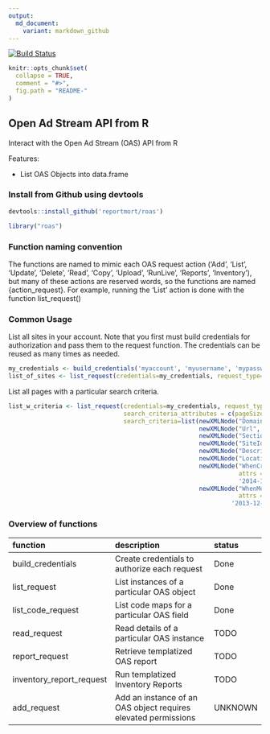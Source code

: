 ```yaml
---
output:
  md_document:
    variant: markdown_github
---
```


<!-- README.md is generated from README.Rmd. Please edit that file -->

[![Build Status](https://travis-ci.org/ReportMort/roas.svg?branch=master)](https://travis-ci.org/ReportMort/roas) 

```r
knitr::opts_chunk$set(
  collapse = TRUE,
  comment = "#>",
  fig.path = "README-"
)
```

Open Ad Stream API from R
-------------------

Interact with the Open Ad Stream (OAS) API from R

Features:

-   List OAS Objects into data.frame

### Install from Github using devtools

``` r
devtools::install_github('reportmort/roas')
```

``` r
library("roas")
```

### Function naming convention

The functions are named to mimic each OAS request action ('Add', 'List', 'Update', 'Delete', 'Read', 'Copy', 'Upload', 'RunLive', 'Reports', 'Inventory'), but 
many of these actions are reserved words, so the functions are named {action_request}. For example, running the 'List' action is done with the function list_request()

### Common Usage

List all sites in your account. Note that you first must build credentials for authorization and pass them to the request function. The credentials 
can be reused as many times as needed.

``` r
my_credentials <- build_credentials('myaccount', 'myusername', 'mypassword')
list_of_sites <- list_request(credentials=my_credentials, request_type='Site')
```

List all pages with a particular search criteria.

``` r
list_w_criteria <- list_request(credentials=my_credentials, request_type='Page', 
                                search_criteria_attributes = c(pageSize=100), 
                                search_criteria=list(newXMLNode("Domain", "mySite"), 
                                                     newXMLNode("Url", "001"), 
                                                     newXMLNode("SectionId", "Ar%ves"), 
                                                     newXMLNode("SiteId", "ApiSite"), 
                                                     newXMLNode("Description", "My Page"), 
                                                     newXMLNode("LocationKey", "7"), 
                                                     newXMLNode("WhenCreated", 
                                                                attrs = c(condition = "GT"), 
                                                                '2014-12-31'), 
                                                     newXMLNode("WhenModified", 
                                                                attrs = c(condition = "GT"), 
                                                              '2013-12-31')))
```

### Overview of functions

| function                 | description                                                     | status               |
|:-------------------------|:----------------------------------------------------------------|:---------------------|
| build\_credentials       | Create credentials to authorize each request                    | Done                 |
| list\_request            | List instances of a particular OAS object                       | Done                 |
| list\_code\_request      | List code maps for a particular OAS field                       | Done                 |
| read_request             | Read details of a particular OAS instance                       | TODO                 |
| report_request           | Retrieve templatized OAS report                                 | TODO                 |
| inventory_report_request | Run templatized Inventory Reports                               | TODO                 |
| add_request              | Add an instance of an OAS object requires elevated permissions  | UNKNOWN              |
